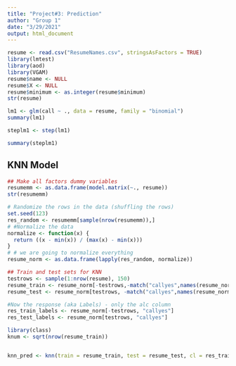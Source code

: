 ```yaml
---
title: "Project#3: Prediction"
author: "Group 1"
date: "3/29/2021"
output: html_document
---
```


```r
resume <- read.csv("ResumeNames.csv", stringsAsFactors = TRUE)
library(lmtest)
library(aod)
library(VGAM)
resume$name <- NULL
resume$X <- NULL
resume$minimum <- as.integer(resume$minimum)
str(resume)
```


```r
lm1 <- glm(call ~ ., data = resume, family = "binomial")
summary(lm1)
```

```r
steplm1 <- step(lm1)
```

```r
summary(steplm1)
```

## KNN Model
```r
## Make all factors dummy variables
resumemm <- as.data.frame(model.matrix(~., resume))
str(resumemm)
```
```r
# Randomize the rows in the data (shuffling the rows)
set.seed(123)
res_random <- resumemm[sample(nrow(resumemm)),]
# #Normalize the data
normalize <- function(x) {
  return ((x - min(x)) / (max(x) - min(x)))
}
# # we are going to normalize everything 
resume_norm <- as.data.frame(lapply(res_random, normalize))
```

```r
## Train and test sets for KNN
testrows <- sample(1:nrow(resume), 150)
resume_train <- resume_norm[-testrows,-match("callyes",names(resume_norm))]
resume_test <- resume_norm[testrows, -match("callyes",names(resume_norm))]

#Now the response (aka Labels) - only the alc column
res_train_labels <- resume_norm[-testrows, "callyes"]
res_test_labels <- resume_norm[testrows, "callyes"]
```

```r
library(class)
knum <- sqrt(nrow(resume_train))


knn_pred <- knn(train = resume_train, test = resume_test, cl = res_train_labels, k=knum)
```


